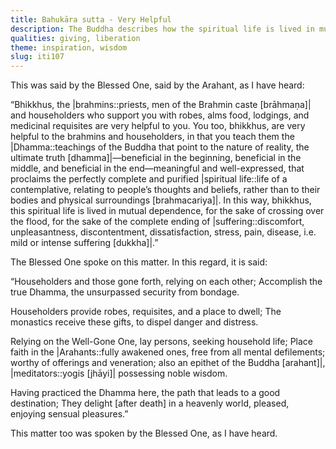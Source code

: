 ```yaml
---
title: Bahukāra sutta - Very Helpful
description: The Buddha describes how the spiritual life is lived in mutual dependence between monastics and householders for the sake of crossing over the flood and for the complete ending of suffering.
qualities: giving, liberation
theme: inspiration, wisdom
slug: iti107
---
```


This was said by the Blessed One, said by the Arahant, as I have heard:

“Bhikkhus, the |brahmins::priests, men of the Brahmin caste [brāhmaṇa]| and householders who support you with robes, alms food, lodgings, and medicinal requisites are very helpful to you. You too, bhikkhus, are very helpful to the brahmins and householders, in that you teach them the |Dhamma::teachings of the Buddha that point to the nature of reality, the ultimate truth [dhamma]|—beneficial in the beginning, beneficial in the middle, and beneficial in the end—meaningful and well-expressed, that proclaims the perfectly complete and purified |spiritual life::life of a contemplative, relating to people’s thoughts and beliefs, rather than to their bodies and physical surroundings [brahmacariya]|. In this way, bhikkhus, this spiritual life is lived in mutual dependence, for the sake of crossing over the flood, for the sake of the complete ending of |suffering::discomfort, unpleasantness, discontentment, dissatisfaction, stress, pain, disease, i.e. mild or intense suffering [dukkha]|.”

The Blessed One spoke on this matter. In this regard, it is said:

“Householders and those gone forth,
relying on each other;
Accomplish the true Dhamma,
the unsurpassed security from bondage.

Householders provide robes,
requisites, and a place to dwell;
The monastics receive these gifts,
to dispel danger and distress.

Relying on the Well-Gone One,
lay persons, seeking household life;
Place faith in the |Arahants::fully awakened ones, free from all mental defilements; worthy of offerings and veneration; also an epithet of the Buddha [arahant]|,
|meditators::yogis [jhāyi]| possessing noble wisdom.

Having practiced the Dhamma here,
the path that leads to a good destination;
They delight [after death] in a heavenly world,
pleased, enjoying sensual pleasures.”

This matter too was spoken by the Blessed One, as I have heard.